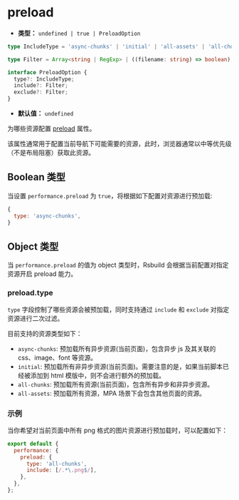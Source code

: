 # preload

- **类型：** `undefined | true | PreloadOption`

```ts
type IncludeType = 'async-chunks' | 'initial' | 'all-assets' | 'all-chunks';

type Filter = Array<string | RegExp> | ((filename: string) => boolean);

interface PreloadOption {
  type?: IncludeType;
  include?: Filter;
  exclude?: Filter;
}
```

- **默认值：** `undefined`

为哪些资源配置 [preload](https://developer.mozilla.org/en-US/docs/Web/HTML/Attributes/rel/preload) 属性。

该属性通常用于配置当前导航下可能需要的资源，此时，浏览器通常以中等优先级（不是布局阻塞）获取此资源。

## Boolean 类型

当设置 `performance.preload` 为 `true`，将根据如下配置对资源进行预加载:

```js
{
  type: 'async-chunks',
}
```

## Object 类型

当 `performance.preload` 的值为 object 类型时，Rsbuild 会根据当前配置对指定资源开启 preload 能力。

### preload.type

`type` 字段控制了哪些资源会被预加载，同时支持通过 `include` 和 `exclude` 对指定资源进行二次过滤。

目前支持的资源类型如下：

- `async-chunks`: 预加载所有异步资源(当前页面)，包含异步 js 及其关联的 css、image、font 等资源。
- `initial`: 预加载所有非异步资源(当前页面)。需要注意的是，如果当前脚本已经被添加到 html 模版中，则不会进行额外的预加载。
- `all-chunks`: 预加载所有资源(当前页面)，包含所有异步和非异步资源。
- `all-assets`: 预加载所有资源，MPA 场景下会包含其他页面的资源。

### 示例

当你希望对当前页面中所有 png 格式的图片资源进行预加载时，可以配置如下：

```js
export default {
  performance: {
    preload: {
      type: 'all-chunks',
      include: [/.*\.png$/],
    },
  },
};
```
